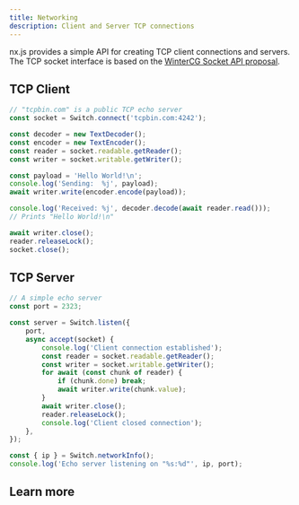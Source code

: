 ```yaml
---
title: Networking
description: Client and Server TCP connections
---
```


nx.js provides a simple API for creating TCP client connections and servers. The TCP socket interface is based on the [WinterCG Socket API proposal](https://sockets-api.proposal.wintercg.org).

## TCP Client

```typescript
// "tcpbin.com" is a public TCP echo server
const socket = Switch.connect('tcpbin.com:4242');

const decoder = new TextDecoder();
const encoder = new TextEncoder();
const reader = socket.readable.getReader();
const writer = socket.writable.getWriter();

const payload = 'Hello World!\n';
console.log('Sending:  %j', payload);
await writer.write(encoder.encode(payload));

console.log('Received: %j', decoder.decode(await reader.read()));
// Prints "Hello World!\n"

await writer.close();
reader.releaseLock();
socket.close();
```

## TCP Server

```typescript
// A simple echo server
const port = 2323;

const server = Switch.listen({
    port,
    async accept(socket) {
        console.log('Client connection established');
        const reader = socket.readable.getReader();
        const writer = socket.writable.getWriter();
        for await (const chunk of reader) {
            if (chunk.done) break;
            await writer.write(chunk.value);
        }
        await writer.close();
        reader.releaseLock();
        console.log('Client closed connection');
    },
});

const { ip } = Switch.networkInfo();
console.log('Echo server listening on "%s:%d"', ip, port);
```

## Learn more

<Cards>
  <Card title="Making HTTP client requests using `fetch()`" href="/runtime/web/fetch" />
  <Card title="Hosting an HTTP server using `@nx.js/http`" href="/http" />
</Cards>
